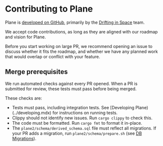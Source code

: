 # Contributing to Plane

Plane is [developed on GitHub](https://github.com/drifting-in-space/plane), primarily by the
[Drifting in Space](https://driftingin.space/) team.

We accept code contributions, as long as they are aligned with our roadmap and vision for Plane.

Before you start working on large PR, we recommend opening an issue to discuss whether it fits the
roadmap, and whether we have any planned work that would overlap or conflict with your feature.

## Merge prerequisites

We run automated checks against every PR opened. When a PR is submitted for review, these tests
must pass before being merged.

These checks are:
- Tests must pass, including integration tests. See [Developing Plane)(../developing.mdx) for instructions
  on running tests.
- Clippy should not identify new issues. Run `cargo clippy` to check this.
- The code must be formatted. Run `cargo fmt` to format it in-place.
- The `plane2/schema/derived_schema.sql` file must reflect all migrations. If your PR adds a migration,
  run `plane2/schema/prepare.sh` (see [DB Migrations](db-migrations.mdx)).

